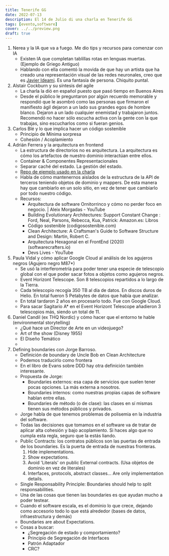 ```yaml
---
title: Tenerife GG
date: 2022-07-13
description: El 14 de Julio di una charla en Tenerife GG
tags: [evento,software]
cover: ../../preview.png
draft: true
---
```



1. Nerea y la IA que va a fuego. Me dio tips y recursos para comenzar con IA
    - Existen IA que completan tablillas rotas en lenguas muertas. (Ejemplo de Griego Antiguo)
    - Hablando con ella comentó la movida de que hay un artista que ha creado una representación visual de las redes neuronales, creo que es [Javier Ideami](https://ideami.com). Es una fantasía de persona. Chiquito puntal. 
1. Alstair Cockburn y su síntesis del agile
    - La charla la dió en español puesto que pasó tiempo en Buenos Aires
    - Desde el público le preguntaron por algún recuerdo memorable y respondió que le asombró como las personas que firmaron el manifiesto ágil dejaron a un lado sus grandes egos de hombre blanco. Dejaron a un lado cualquier enemistad y trabajaron juntos. Recomendó no hacer sólo escucha activa con la gente con la que trabajas, sino escucharlos como si fueran genios.
1. Carlos Blé y lo que implica hacer un código sostenible
    - Principio de Mínima sorpresa
    - Cohesión / Acoplamiento
1. Adrián Ferrera y la arquitectura en frontend
    - La estructura de directorios no es arquitectura. La arquitectura es cómo los artefactos de nuestro dominio interactúan entre ellos.
    - Container & Componentes Representacionales
    - Separar caché del estado. La gestión del estado.
    - [Repo de ejemplo usado en la charla](https://github.com/adrian-afergon/hexagonal-arch-example/tree/feat/add-next-example)
    - Habla de cómo mantenernos aislados de la estructura de la API de terceros teniendo objetos de dominio y mappers. De esta manera hay que cambiarlo en un solo sitio, en vez de tener que cambiarlo por todo nuestro código.
    - Recursos:
        - Arquitectura de software Ornitorrinco y cómo no perder foco en negocio. | Aleix Morgadas - YouTube
        - Building Evolutionary Architectures: Support Constant Change : Ford, Neal, Parsons, Rebecca, Kua, Patrick: Amazon.es: Libros
        - Código sostenible (codigosostenible.com)
        - Clean Architecture: A Craftsman's Guide to Software Structure and Design: Martin, Robert C.
        - Arquitectura Hexagonal en el FrontEnd (2020) (softwarecrafters.io)
        - Devs Lives - YouTube
1. Paula Vidal y cómo aplicar Google Cloud al análisis de los agujeros negros (Agujero negro M87*)
    - Se usó la interferometría para poder tener una especie de telescopio global con el que poder sacar fotos a objetos como agujeros negros.
    - Event Horizont Telescope. Son 8 telescopios repartidos a lo largo de la Tierra.
    - Cada telescopio recogía 350 TB al día de datos. En discos duros de Helio. En total fueron 5 Petabytes de datos que había que analizar.
    - En total tardaron 2 años en procesarlo todo. Fue con Google Cloud.
    - Para sacar Sagitario A* en el Event Horizont Telescope añadieron 3 telescopios más, siendo un total de 11.
1. Daniel Candil (ex THQ Nordic) y cómo hacer que el entorno te hable (environmental storytelling)
    - ¿Qué hace un Director de Arte en un videojuego?
    - Art of the show (Disney 1955)
    - El Diseño Temático
    - 
1. Defining boundaries con Jorge Barroso.
    - Definición de boundary de Uncle Bob en Clean Architecture
    - Podemos traducirlo como frontera
    - En el libro de Evans sobre DDD hay otra definición también interesante.
    - Propuesta de Jorge:
        - Boundaries externos: esa capa de servicios que suelen tener pocas opciones. La más externa a nosotros.
        - Boundaries internos: como nuestras propias capas de software hablan entre ellas.
        - Boundaries de método (o de clase): las clases en sí mismas tienen sus métodos públicos y privados.
    - Jorge habla de que tenemos problemas de polisemia en la industria del software.
    - Todas las decisiones que tomamos en el software va de tratar de aplicar alta cohesión y bajo acoplamiento. Si haces algo que no cumpla esta regla, seguro que la estás liando.
    - Public Contracts: los contratos públicos son las puertas de entrada de los boundaries. Es la puerta de entrada de nuestras fronteras. 
        1. Hide implementations.
        1. Show expectations.
        1. Avoid 'Literals' on public External contracts. (Usa objetos de dominio en vez de literales)
        1. Interfaces, protocols, abstract classes... Are only implementation details.
    - Single Responsability Principle: Boundaries should help to split responsabilities.
    - Una de las cosas que tienen las boundaries es que ayudan mucho a poder testear.
    - Cuando el software escala, es el dominio lo que crece, dejando como accesorio todo lo que está alrededor (bases de datos, infraestructura y demás)
    - Boundaries are about Expectations. 
    - Cosas a buscar:
        - ¿Segregación de estado y comportamiento?
        - Principio de Segregación de Interfaces
        - Patrón Adaptador
        - CRC?
